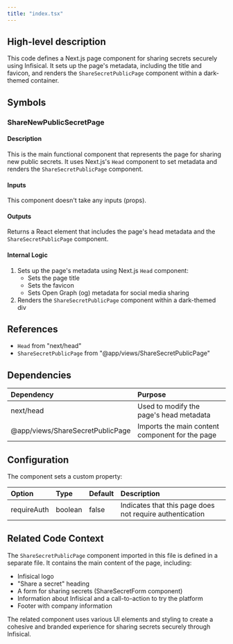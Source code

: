```yaml
---
title: "index.tsx"
---
```


## High-level description
This code defines a Next.js page component for sharing secrets securely using Infisical. It sets up the page's metadata, including the title and favicon, and renders the `ShareSecretPublicPage` component within a dark-themed container.

## Symbols

### ShareNewPublicSecretPage
#### Description
This is the main functional component that represents the page for sharing new public secrets. It uses Next.js's `Head` component to set metadata and renders the `ShareSecretPublicPage` component.

#### Inputs
This component doesn't take any inputs (props).

#### Outputs
Returns a React element that includes the page's head metadata and the `ShareSecretPublicPage` component.

#### Internal Logic
1. Sets up the page's metadata using Next.js `Head` component:
   - Sets the page title
   - Sets the favicon
   - Sets Open Graph (og) metadata for social media sharing
2. Renders the `ShareSecretPublicPage` component within a dark-themed div

## References
- `Head` from "next/head"
- `ShareSecretPublicPage` from "@app/views/ShareSecretPublicPage"

## Dependencies
| Dependency | Purpose |
|:-----------|:--------|
| next/head | Used to modify the page's head metadata |
| @app/views/ShareSecretPublicPage | Imports the main content component for the page |

## Configuration
The component sets a custom property:

| Option | Type | Default | Description |
|:-------|:-----|:--------|:------------|
| requireAuth | boolean | false | Indicates that this page does not require authentication |

## Related Code Context
The `ShareSecretPublicPage` component imported in this file is defined in a separate file. It contains the main content of the page, including:
- Infisical logo
- "Share a secret" heading
- A form for sharing secrets (ShareSecretForm component)
- Information about Infisical and a call-to-action to try the platform
- Footer with company information

The related component uses various UI elements and styling to create a cohesive and branded experience for sharing secrets securely through Infisical.